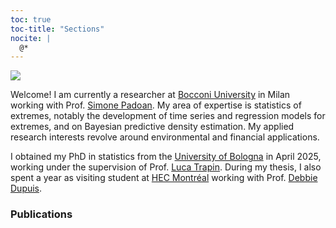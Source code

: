 ```yaml
---
toc: true
toc-title: "Sections"
nocite: |
  @*
---
```



::: {.grid}

::: {.g-col-12 .g-col-md-6}
![](image/headshot.jpg)
:::

::: {.g-col-12 .g-col-md-6}

Welcome! I am currently a researcher at [Bocconi University](https://dec.unibocconi.eu/) in Milan working with Prof. [Simone Padoan](https://faculty.unibocconi.it/simonepadoan/). My area of expertise is statistics of extremes, notably the development of time series and regression models for extremes, and on Bayesian predictive density estimation. My applied research interests revolve around environmental and financial applications.

:::

:::


I obtained my PhD in statistics from the [University of Bologna](https://stat.unibo.it/en/index.html) in April 2025, working under the supervision of Prof. [Luca Trapin](https://sites.google.com/site/lucatrapin/home). During my thesis, I also spent a year as visiting student at [HEC Montréal](https://www.hec.ca/en) working with Prof. [Debbie Dupuis](https://www.hec.ca/en/profs/debbie.dupuis.html).



### Publications


::: {#refs}
:::
